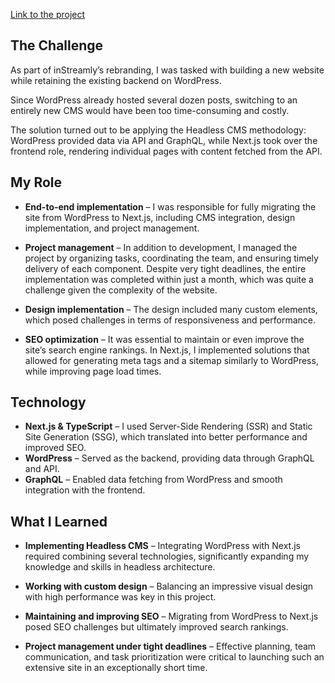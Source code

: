 
<CaseStudyHeading
  id={instreamly.id}
  company={instreamly.company}
  img={instreamly.imgHero}
  date={instreamly.date}
/>

[Link to the project](https://instreamly.com/)

## The Challenge

As part of inStreamly’s rebranding, I was tasked with building a new website while retaining the existing backend on WordPress.

Since WordPress already hosted several dozen posts, switching to an entirely new CMS would have been too time-consuming and costly.

The solution turned out to be applying the Headless CMS methodology: WordPress provided data via API and GraphQL, while Next.js took over the frontend role, rendering individual pages with content fetched from the API.

## My Role

- **End-to-end implementation** – I was responsible for fully migrating the site from WordPress to Next.js, including CMS integration, design implementation, and project management.

- **Project management** – In addition to development, I managed the project by organizing tasks, coordinating the team, and ensuring timely delivery of each component. Despite very tight deadlines, the entire implementation was completed within just a month, which was quite a challenge given the complexity of the website.

- **Design implementation** – The design included many custom elements, which posed challenges in terms of responsiveness and performance.

- **SEO optimization** – It was essential to maintain or even improve the site’s search engine rankings. In Next.js, I implemented solutions that allowed for generating meta tags and a sitemap similarly to WordPress, while improving page load times.

## Technology

- **Next.js & TypeScript** – I used Server-Side Rendering (SSR) and Static Site Generation (SSG), which translated into better performance and improved SEO.
- **WordPress** – Served as the backend, providing data through GraphQL and API.
- **GraphQL** – Enabled data fetching from WordPress and smooth integration with the frontend.

## What I Learned

- **Implementing Headless CMS** – Integrating WordPress with Next.js required combining several technologies, significantly expanding my knowledge and skills in headless architecture.

- **Working with custom design** – Balancing an impressive visual design with high performance was key in this project.

- **Maintaining and improving SEO** – Migrating from WordPress to Next.js posed SEO challenges but ultimately improved search rankings.

- **Project management under tight deadlines** – Effective planning, team communication, and task prioritization were critical to launching such an extensive site in an exceptionally short time.

<CaseStudyProjects projectId={instreamly.id} />
